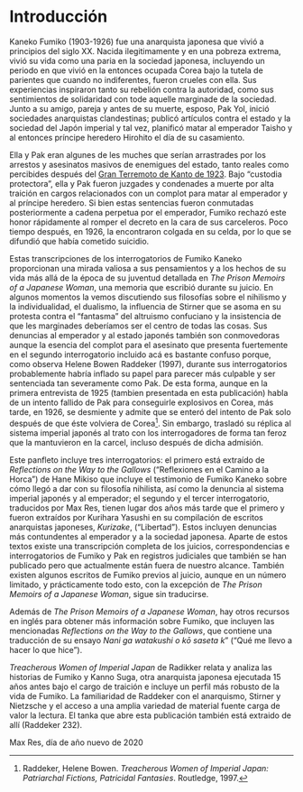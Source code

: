 # Introducción {-}

Kaneko Fumiko (1903-1926) fue una anarquista japonesa que vivió a principios del siglo XX. Nacida ilegitimamente y en una pobreza extrema, vivió su vida como una paria en la sociedad japonesa, incluyendo un periodo en que vivió en la entonces ocupada Corea bajo la tutela de parientes que cuando no indiferentes, fueron crueles con ella. Sus experiencias inspiraron tanto su rebelión contra la autoridad, como sus sentimientos de solidaridad con tode aquelle marginade de la sociedad. Junto a su amigo, pareja y antes de su muerte, esposo, Pak Yol, inició sociedades anarquistas clandestinas; publicó artículos contra el estado y la sociedad del Japón imperial y tal vez, planificó matar al emperador Taisho y al entonces príncipe heredero Hirohito el día de su casamiento.

Ella y Pak eran algunes de les muches que serían arrastrades por los arrestos y asesinatos masivos de enemigues del estado, tanto reales como percibides después del [Gran Terremoto de Kanto de 1923](https://es.wikipedia.org/wiki/Gran_terremoto_de_Kant%C5%8D). Bajo "custodia protectora", ella y Pak fueron juzgades y condenades a muerte por alta traición en cargos relacionados con un complot para matar al emperador y al príncipe heredero. Si bien estas sentencias fueron conmutadas posteriormente a cadena perpetua por el emperador, Fumiko rechazó este honor rápidamente al romper el decreto en la cara de sus carceleros. Poco tiempo después, en 1926, la encontraron colgada en su celda, por lo que se difundió que había cometido suicidio.

Estas transcripciones de los interrogatorios de Fumiko Kaneko proporcionan una mirada valiosa a sus pensamientos y a los hechos de su vida más allá de la época de su juventud detallada en *The Prison Memoirs of a Japanese Woman*, una memoria que escribió durante su juicio. En algunos momentos la vemos discutiendo sus filosofías sobre el nihilismo y la individualidad, el dualismo, la influencia de Stirner que se asoma en su protesta contra el "fantasma" del altruismo confuciano y la insistencia de que les marginades deberíamos ser el centro de todas las cosas. Sus denuncias al emperador y al estado japonés también son conmovedoras aunque la esencia del complot para el asesinato que presenta fuertemente en el segundo interrogatorio incluido acá es bastante confuso porque, como observa Helene Bowen Raddeker (1997), durante sus interrogatorios probablemente habría inflado su papel para parecer más culpable y ser sentenciada tan severamente como Pak. De esta forma, aunque en la primera entrevista de 1925 (tambien presentada en esta publicación) habla de un intento fallido de Pak para conseguirle explosivos en Corea, más tarde, en 1926, se desmiente y admite que se enteró del intento de Pak solo después de que éste volviera de Corea[^1]. Sin embargo, trasladó su réplica al sistema imperial japonés al trato con los interrogadores de forma tan feroz que la mantuvieron en la carcel, incluso después de dicha admisión.

Este panfleto incluye tres interrogatorios: el primero está extraído de *Reflections on the Way to the Gallows* ("Reflexiones en el Camino a la Horca") de Hane Mikiso que incluye el testimonio de Fumiko Kaneko sobre cómo llegó a dar con su filosofía nihilista, así como la denuncia al sistema imperial japonés y al emperador; el segundo y el tercer interrogatorio, traducidos por Max Res, tienen lugar dos años más tarde que el primero y fueron extraídos por Kurihara Yasushi en su compilación de escritos anarquistas japoneses, *Kurizake*, ("Libertad"). Estos incluyen denuncias más contundentes al emperador y a la sociedad japonesa. Aparte de estos textos existe una transcripción completa de los juicios, correspondencias e interrogatorios de Fumiko y Pak en registros judiciales que también se han publicado pero que actualmente están fuera de nuestro alcance. También existen algunos escritos de Fumiko previos al juicio, aunque en un número limitado, y prácticamente todo esto, con la excepción de *The Prison Memoirs of a Japanese Woman*, sigue sin traducirse.

Además de *The Prison Memoirs of a Japanese Woman*, hay otros recursos en inglés para obtener más información sobre Fumiko, que incluyen las mencionadas *Reflections on the Way to the Gallows*, que contiene una traducción de su ensayo *Nani ga watakushi o kō saseta k*" ("Qué me llevo a hacer lo que hice").

*Treacherous Women of Imperial Japan* de Radikker relata y analiza las historias de Fumiko y Kanno Suga, otra anarquista japonesa ejecutada 15 años antes bajo el cargo de traición e incluye un perfil más robusto de la vida de Fumiko. La familiaridad de Raddeker con el anarquismo, Stirner y Nietzsche y el acceso a una amplia variedad de material fuente carga de valor la lectura. El tanka que abre esta publicación también está extraido de allí (Raddeker 232).

Max Res, día de año nuevo de 2020

[^1]: Raddeker, Helene Bowen. *Treacherous Women of Imperial Japan: Patriarchal Fictions, Patricidal Fantasies*. Routledge, 1997.
